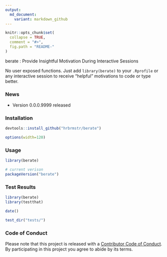 ```yaml
---
output:
  md_document:
    variant: markdown_github
---
```


<!-- README.md is generated from README.Rmd. Please edit that file -->

```r
knitr::opts_chunk$set(
  collapse = TRUE,
  comment = "#>",
  fig.path = "README-"
)
```

berate : Provide Insightful Motivation During Interactive Sessions

No user exposed functions. Just add `library(berate)` to your `.Rprofile` or any interactive session to receive "helpful" motivations to code or type better.

### News

- Version 0.0.0.9999 released

### Installation

```r
devtools::install_github("hrbrmstr/berate")
```

```r
options(width=120)
```

### Usage

```r
library(berate)

# current verison
packageVersion("berate")

```

### Test Results

```r
library(berate)
library(testthat)

date()

test_dir("tests/")
```

### Code of Conduct

Please note that this project is released with a [Contributor Code of Conduct](CONDUCT.md). 
By participating in this project you agree to abide by its terms.
